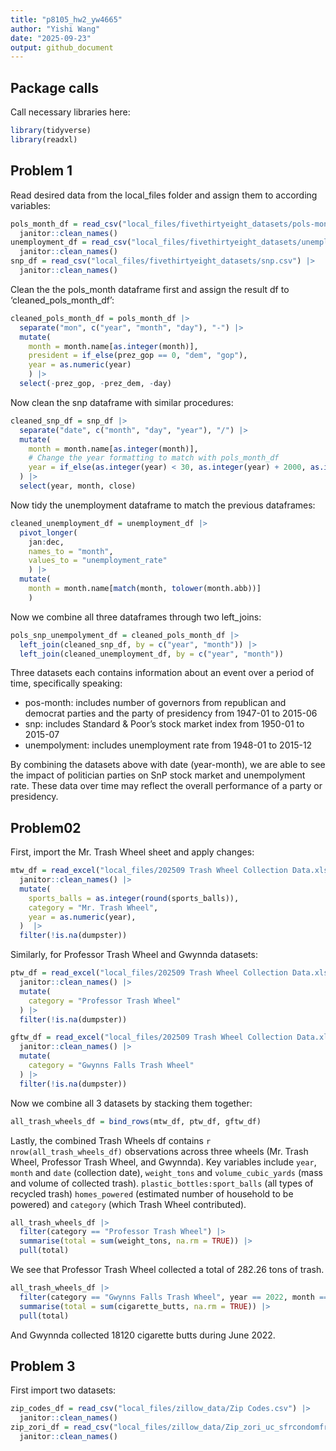 ```yaml
---
title: "p8105_hw2_yw4665"
author: "Yishi Wang"
date: "2025-09-23"
output: github_document
---
```


## Package calls
Call necessary libraries here:
```r
library(tidyverse)
library(readxl)
```

## Problem 1
Read desired data from the local_files folder and assign them to according variables:
```r
pols_month_df = read_csv("local_files/fivethirtyeight_datasets/pols-month.csv") |>
  janitor::clean_names()
unemployment_df = read_csv("local_files/fivethirtyeight_datasets/unemployment.csv") |>
  janitor::clean_names()
snp_df = read_csv("local_files/fivethirtyeight_datasets/snp.csv") |>
  janitor::clean_names()
```
Clean the the pols_month dataframe first and assign the result df to 'cleaned_pols_month_df':
```r
cleaned_pols_month_df = pols_month_df |> 
  separate("mon", c("year", "month", "day"), "-") |> 
  mutate(
    month = month.name[as.integer(month)],
    president = if_else(prez_gop == 0, "dem", "gop"),
    year = as.numeric(year)
    ) |>
  select(-prez_gop, -prez_dem, -day)
```

Now clean the snp dataframe with similar procedures:
```r
cleaned_snp_df = snp_df |>
  separate("date", c("month", "day", "year"), "/") |>
  mutate(
    month = month.name[as.integer(month)],
    # Change the year formatting to match with pols_month_df
    year = if_else(as.integer(year) < 30, as.integer(year) + 2000, as.integer(year) + 1900 ),
  ) |> 
  select(year, month, close)
```

Now tidy the unemployment dataframe to match the previous dataframes:
```r
cleaned_unemployment_df = unemployment_df |>
  pivot_longer(
    jan:dec,
    names_to = "month",
    values_to = "unemployment_rate"
    ) |>
  mutate(
    month = month.name[match(month, tolower(month.abb))]
    )
```
Now we combine all three dataframes through two left_joins:
```r
pols_snp_unempolyment_df = cleaned_pols_month_df |>
  left_join(cleaned_snp_df, by = c("year", "month")) |>
  left_join(cleaned_unemployment_df, by = c("year", "month"))
```
Three datasets each contains information about an event over a period of time, specifically speaking:

- pos-month: includes number of governors from republican and democrat parties and the party of presidency from 1947-01 to 2015-06
- snp: includes Standard & Poor’s stock market index from 1950-01 to 2015-07
- unempolyment: includes unemployment rate from 1948-01 to 2015-12

By combining the datasets above with date (year-month), we are able to see the impact of politician parties on SnP stock market and unempolyment rate. These data over time may reflect the overall performance of a party or presidency.

## Problem02
First, import the Mr. Trash Wheel sheet and apply changes:
```r
mtw_df = read_excel("local_files/202509 Trash Wheel Collection Data.xlsx", sheet = "Mr. Trash Wheel", range = "A2:N709") |>
  janitor::clean_names() |>
  mutate(
    sports_balls = as.integer(round(sports_balls)),
    category = "Mr. Trash Wheel",
    year = as.numeric(year),
  )  |>
  filter(!is.na(dumpster))
```

Similarly, for Professor Trash Wheel and Gwynnda datasets:
```r
ptw_df = read_excel("local_files/202509 Trash Wheel Collection Data.xlsx", sheet = "Professor Trash Wheel", range = "A2:M134") |>
  janitor::clean_names() |>
  mutate(
    category = "Professor Trash Wheel"
  ) |>
  filter(!is.na(dumpster))

gftw_df = read_excel("local_files/202509 Trash Wheel Collection Data.xlsx", sheet = "Gwynns Falls Trash Wheel", range = "A2:L351") |>
  janitor::clean_names() |>
  mutate(
    category = "Gwynns Falls Trash Wheel"
  ) |>
  filter(!is.na(dumpster))
```
Now we combine all 3 datasets by stacking them together:
```r
all_trash_wheels_df = bind_rows(mtw_df, ptw_df, gftw_df)
```

Lastly, the combined Trash Wheels df contains `r nrow(all_trash_wheels_df)` observations across three wheels (Mr. Trash Wheel, Professor Trash Wheel, and Gwynnda). Key variables include `year`, `month` and `date` (collection date), `weight_tons` and `volume_cubic_yards` (mass and volume of collected trash). `plastic_bottles:sport_balls` (all types of recycled trash) `homes_powered` (estimated number of household to be powered) and `category` (which Trash Wheel contributed). 
```r
all_trash_wheels_df |>
  filter(category == "Professor Trash Wheel") |>
  summarise(total = sum(weight_tons, na.rm = TRUE)) |>
  pull(total)
```
We see that Professor Trash Wheel collected a total of 282.26 tons of trash.
```r
all_trash_wheels_df |> 
  filter(category == "Gwynns Falls Trash Wheel", year == 2022, month == "June") |> 
  summarise(total = sum(cigarette_butts, na.rm = TRUE)) |> 
  pull(total)
```
And Gwynnda collected 18120 cigarette butts during June 2022.

## Problem 3
First import two datasets:
```r
zip_codes_df = read_csv("local_files/zillow_data/Zip Codes.csv") |>
  janitor::clean_names()
zip_zori_df = read_csv("local_files/zillow_data/Zip_zori_uc_sfrcondomfr_sm_month_NYC.csv") |>
  janitor::clean_names()
```






